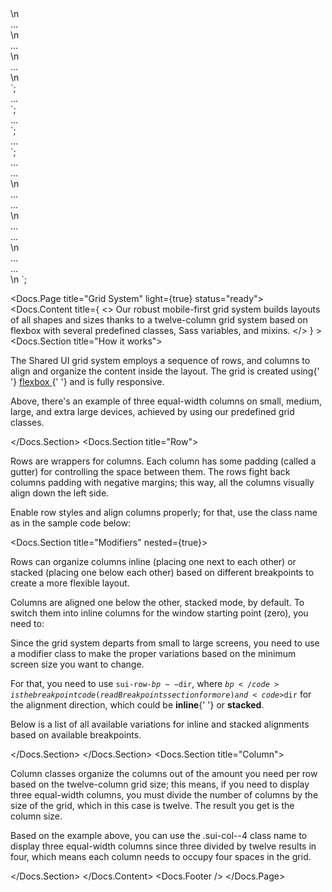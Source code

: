

<div class="sui-row sui-row-md--inline">\n
	<div class="sui-col sui-col--3"> ... </div>\n
	<div class="sui-col sui-col--3"> ... </div>\n
	<div class="sui-col sui-col--3"> ... </div>\n
</div>
`;

<div class="sui-row"> ... </div>
`;

<!--
Min container width:
None (Auto)
-->
<div class="sui-row sui-row--inline"> ... </div>
`;

<!--
@param {String} $bp - Sets the minimum screen size code.
@param {String} $dir - Sets the columns direction.
-->
<div class="sui-row sui-row-$bp--$dir"> ... </div>
`;

<!--
Min container width:
Tablet (≥ 783px and larger)
-->
<div class="sui-row sui-row-sm--inline"> ... </div>
<div class="sui-row sui-row-sm--stacked"> ... </div>\n
<!--
Min container width:
Laptop (≥ 1024px and larger)
-->
<div class="sui-row sui-row-md--inline"> ... </div>
<div class="sui-row sui-row-md--stacked"> ... </div>\n
<!--
Min container width:
Retina Laptop (≥ 1200px and larger)
-->
<div class="sui-row sui-row-lg--inline"> ... </div>
<div class="sui-row sui-row-lg--stacked"> ... </div>\n
<!--
Min container width:
Desktop (≥ 1600px and larger)
-->
<div class="sui-row sui-row-xl--inline"> ... </div>
<div class="sui-row sui-row-xl--stacked"> ... </div>\n
`;

<Meta title="SUI/CSS Framework/Layout/Grid" />

<Docs.Page title="Grid System" light={true} status="ready">
	<Docs.Content
		title={
			<>
				Our robust mobile-first grid system builds layouts of all shapes
				and sizes thanks to a twelve-column grid system based on flexbox
				with several predefined classes, Sass variables, and mixins.
			</>
		}
	>
		<Docs.Section title="How it works">
			<p>
				The Shared UI grid system employs a sequence of rows, and
				columns to align and organize the content inside the layout. The
				grid is created using{' '}
				<a
					href="https://developer.mozilla.org/en-US/docs/Web/CSS/CSS_Flexible_Box_Layout/Using_CSS_flexible_boxes"
					target="_blank"
					rel="nofollow"
				>
					flexbox
				</a>{' '}
				and is fully responsive.
			</p>
			<Canvas withToolbar>
				<div className="sui-wrap sui-theme--light">
					<GridSample alignMD="inline" size="4" />
				</div>
			</Canvas>
			<Source dark language="html" code={srcDemoCode} />
			<p>
				Above, there's an example of three equal-width columns on small,
				medium, large, and extra large devices, achieved by using our
				predefined grid classes.
			</p>
		</Docs.Section>
		<Docs.Section title="Row">
			<p>
				Rows are wrappers for columns. Each column has some padding
				(called a gutter) for controlling the space between them. The
				rows fight back columns padding with negative margins; this way,
				all the columns visually align down the left side.
			</p>
			<p>
				Enable row styles and align columns properly; for that, use the
				class name as in the sample code below:
			</p>
			<Source dark language="html" code={srcRow} />
			<Docs.Section title="Modifiers" nested={true}>
				<p>
					Rows can organize columns inline (placing one next to each
					other) or stacked (placing one below each other) based on
					different breakpoints to create a more flexible layout.
				</p>
				<p>
					Columns are aligned one below the other, stacked mode, by
					default. To switch them into inline columns for the window
					starting point (zero), you need to:
				</p>
				<Source dark language="html" code={srcRowInline} />
				<p>
					Since the grid system departs from small to large screens,
					you need to use a modifier class to make the proper
					variations based on the minimum screen size you want to
					change.
				</p>
				<p>
					For that, you need to use <code>sui-row-$bp--$dir</code>,
					where <code>$bp</code> is the breakpoint code (read
					Breakpoints section for more) and <code>$dir</code> for the
					alignment direction, which could be <strong>inline</strong>{' '}
					or <strong>stacked</strong>.
				</p>
				<Source dark language="html" code={srcRowBreakpoints} />
				<p>
					Below is a list of all available variations for inline and
					stacked alignments based on available breakpoints.
				</p>
				<Source dark language="html" code={srcRowSampleBp} />
			</Docs.Section>
		</Docs.Section>
		<Docs.Section title="Column">
			<p>
				Column classes organize the columns out of the amount you need
				per row based on the twelve-column grid size; this means, if you
				need to display three equal-width columns, you must divide the
				number of columns by the size of the grid, which in this case is
				twelve. The result you get is the column size.
			</p>
			<p>
				Based on the example above, you can use the .sui-col--4 class
				name to display three equal-width columns since three divided by
				twelve results in four, which means each column needs to occupy
				four spaces in the grid.
			</p>
		</Docs.Section>
	</Docs.Content>
	<Docs.Footer />
</Docs.Page>
